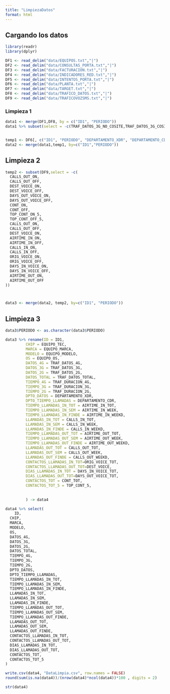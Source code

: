 ```yaml
---
title: "LimpiezaDatos"
format: html
---
```


## Cargando los datos

```r
library(readr)
library(dplyr)
```

```r
DF1 <- read_delim("data/EQUIPOS.txt","|")
DF2 <- read_delim("data/CONSULTAS_PORTA.txt","|")
DF3 <- read_delim("data/FACTURACION.txt","|")
DF4 <- read_delim("data/INDICADORES_RED.txt","|")
DF5 <- read_delim("data/INTENTOS_PORTA.txt","|")
DF6 <- read_delim("data/PLANTA.txt","|")
DF7 <- read_delim("data/TARGET.txt","|")
DF8 <- read_delim("data/TRAFICO_DATOS.txt","|")
DF9 <- read_delim("data/TRAFICOVOZSMS.txt","|")
```

### Limpieza 1

```r
data1 <- merge(DF1,DF8, by = c("ID1", "PERIODO"))
data1 %>% subset(select = -c(TRAF_DATOS_3G_NO_COSITE,TRAF_DATOS_3G_COSITE)) -> data1


temp1 <- DF6[, c("ID1", "PERIODO", "DEPARTAMENTO_XDR", "DEPARTAMENTO_CDR")]
data2 <- merge(data1,temp1, by=c("ID1","PERIODO"))

```

## Limpieza 2

```r
temp2 <- subset(DF9,select = -c(
  CALLS_OUT_ON,
  CALLS_OUT_OFF,
  DEST_VOICE_ON,
  DEST_VOICE_OFF,
  DAYS_OUT_VOICE_ON,
  DAYS_OUT_VOICE_OFF,
  CONT_ON,
  CONT_OFF,
  TOP_CONT_ON_5,
  TOP_CONT_OFF_5,
  CALLS_OUT_ON,
  CALLS_OUT_OFF,
  DEST_VOICE_ON,
  AIRTIME_IN_ON,
  AIRTIME_IN_OFF,
  CALLS_IN_ON,
  CALLS_IN_OFF,
  ORIG_VOICE_ON,
  ORIG_VOICE_OFF,
  DAYS_IN_VOICE_ON,
  DAYS_IN_VOICE_OFF,
  AIRTIME_OUT_ON,
  AIRTIME_OUT_OFF
))



data3 <- merge(data2, temp2, by=c("ID1", "PERIODO"))
```

## Limpieza 3

```r
data3$PERIODO <- as.character(data3$PERIODO)
```

```r
data3 %>% rename(ID = ID1,
         CHIP = EQUIPO_TEC,
         MARCA = EQUIPO_MARCA,
         MODELO = EQUIPO_MODELO,
         OS = EQUIPO_OS,
         DATOS_4G = TRAF_DATOS_4G,
         DATOS_3G = TRAF_DATOS_3G,
         DATOS_2G = TRAF_DATOS_2G,
         DATOS_TOTAL = TRAF_DATOS_TOTAL,
         TIEMPO_4G = TRAF_DURACION_4G,
         TIEMPO_3G = TRAF_DURACION_3G,
         TIEMPO_2G = TRAF_DURACION_2G,
         DPTO_DATOS = DEPARTAMENTO_XDR,
         DPTO_TIEMPO_LLAMADAS = DEPARTAMENTO_CDR,
         TIEMPO_LLAMADAS_IN_TOT = AIRTIME_IN_TOT,
         TIEMPO_LLAMADAS_IN_SEM = AIRTIME_IN_WEEK,
         TIEMPO_LLAMADAS_IN_FINDE = AIRTIME_IN_WEEKD,
         LLAMADAS_IN_TOT = CALLS_IN_TOT,
         LLAMADAS_IN_SEM = CALLS_IN_WEEK,
         LLAMADAS_IN_FINDE = CALLS_IN_WEEKD,
         TIEMPO_LLAMADAS_OUT_TOT = AIRTIME_OUT_TOT,
         TIEMPO_LLAMADAS_OUT_SEM = AIRTIME_OUT_WEEK,
         TIEMPO_LLAMADAS_OUT_FINDE = AIRTIME_OUT_WEEKD,
         LLAMADAS_OUT_TOT = CALLS_OUT_TOT,
         LLAMADAS_OUT_SEM = CALLS_OUT_WEEK,
         LLAMADAS_OUT_FINDE = CALLS_OUT_WEEKD,
         CONTACTOS_LLAMADAS_IN_TOT=ORIG_VOICE_TOT,
         CONTACTOS_LLAMADAS_OUT_TOT=DEST_VOICE,
         DIAS_LLAMADAS_IN_TOT = DAYS_IN_VOICE_TOT,
         DIAS_LLAMADAS_OUT_TOT=DAYS_OUT_VOICE_TOT,
         CONTACTOS_TOT = CONT_TOT,
         CONTACTOS_TOT_5 = TOP_CONT_5,
        
         
         ) -> data4

```

```r
data4 %>% select(
    ID,
  CHIP,
  MARCA,
  MODELO,
  OS,
  DATOS_4G,
  DATOS_3G,
  DATOS_2G,
  DATOS_TOTAL,
  TIEMPO_4G,
  TIEMPO_3G,
  TIEMPO_2G,
  DPTO_DATOS,
  DPTO_TIEMPO_LLAMADAS,
  TIEMPO_LLAMADAS_IN_TOT,
  TIEMPO_LLAMADAS_IN_SEM,
  TIEMPO_LLAMADAS_IN_FINDE,
  LLAMADAS_IN_TOT,
  LLAMADAS_IN_SEM,
  LLAMADAS_IN_FINDE,
  TIEMPO_LLAMADAS_OUT_TOT,
  TIEMPO_LLAMADAS_OUT_SEM,
  TIEMPO_LLAMADAS_OUT_FINDE,
  LLAMADAS_OUT_TOT,
  LLAMADAS_OUT_SEM,
  LLAMADAS_OUT_FINDE,
  CONTACTOS_LLAMADAS_IN_TOT,
  CONTACTOS_LLAMADAS_OUT_TOT,
  DIAS_LLAMADAS_IN_TOT,
  DIAS_LLAMADAS_OUT_TOT,
  CONTACTOS_TOT,
  CONTACTOS_TOT_5
)
```


```r
write.csv(data4, "DataLimpia.csv", row.names = FALSE)
round(sum(is.na(data4))/(nrow(data4)*ncol(data4))*100 , digits = 2)
```
```r
str(data4)
```

